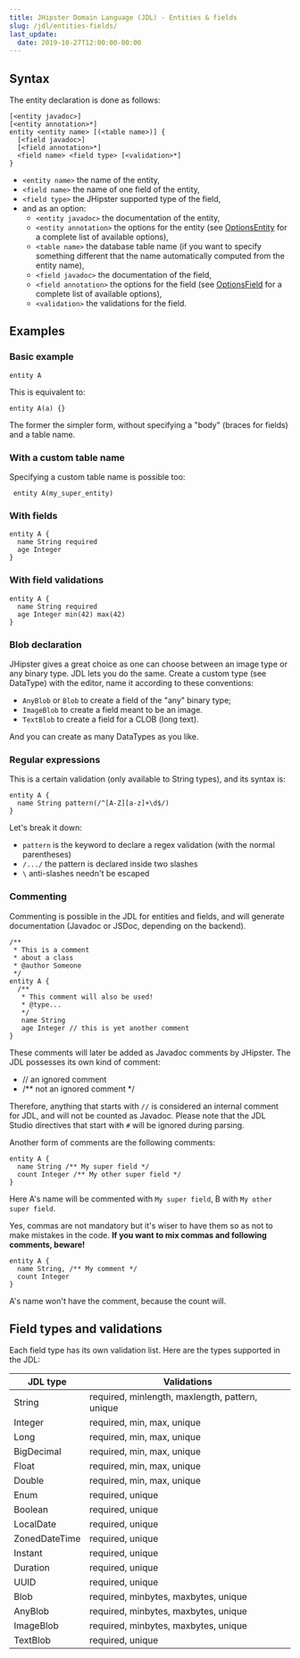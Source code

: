 ```yaml
---
title: JHipster Domain Language (JDL) - Entities & fields
slug: /jdl/entities-fields/
last_update:
  date: 2019-10-27T12:00:00-00:00
---
```


## Syntax

The entity declaration is done as follows:

```jdl
[<entity javadoc>]
[<entity annotation>*]
entity <entity name> [(<table name>)] {
  [<field javadoc>]
  [<field annotation>*]
  <field name> <field type> [<validation>*]
}
```

- `<entity name>` the name of the entity,
- `<field name>` the name of one field of the entity,
- `<field type>` the JHipster supported type of the field,
- and as an option:
  - `<entity javadoc>` the documentation of the entity,
  - `<entity annotation>` the options for the entity (see [OptionsEntity][] for a complete list of available options),
  - `<table name>` the database table name (if you want to specify something different that the name automatically computed from the entity name),
  - `<field javadoc>` the documentation of the field,
  - `<field annotation>` the options for the field (see [OptionsField][] for a complete list of available options),
  - `<validation>` the validations for the field.


## Examples

### Basic example

```jdl
entity A
```

This is equivalent to:

```jdl
entity A(a) {}
```

The former the simpler form, without specifying a "body" (braces for fields) and a table name.

### With a custom table name

Specifying a custom table name is possible too:

```jdl
 entity A(my_super_entity)
```

### With fields

```jdl
entity A {
  name String required
  age Integer
}
```

### With field validations

```jdl
entity A {
  name String required
  age Integer min(42) max(42)
}
```

### Blob declaration

JHipster gives a great choice as one can choose between an image type or any binary type. JDL lets you do the same.
Create a custom type (see DataType) with the editor, name it according to these conventions:
  - `AnyBlob` or `Blob` to create a field of the "any" binary type;
  - `ImageBlob` to create a field meant to be an image.
  - `TextBlob` to create a field for a CLOB (long text).

And you can create as many DataTypes as you like.

### Regular expressions

This is a certain validation (only available to String types), and its syntax is:

```jdl
entity A {
  name String pattern(/^[A-Z][a-z]+\d$/)
}
```

Let's break it down:

- `pattern` is the keyword to declare a regex validation (with the normal parentheses)
- `/.../` the pattern is declared inside two slashes
- `\` anti-slashes needn't be escaped

### Commenting

Commenting is possible in the JDL for entities and fields, and will generate documentation (Javadoc or JSDoc, depending
on the backend).

```jdl
/**
 * This is a comment
 * about a class
 * @author Someone
 */
entity A {
  /**
   * This comment will also be used!
   * @type...
   */
   name String
   age Integer // this is yet another comment
}
```

These comments will later be added as Javadoc comments by JHipster. The JDL possesses its own kind of comment:
  - // an ignored comment
  - /** not an ignored comment */

Therefore, anything that starts with `//` is considered an internal comment for JDL, and will not be counted as Javadoc.
Please note that the JDL Studio directives that start with `#` will be ignored during parsing.

Another form of comments are the following comments:

```jdl
entity A {
  name String /** My super field */
  count Integer /** My other super field */
}
```

Here A's name will be commented with `My super field`, B with `My other super field`.

Yes, commas are not mandatory but it's wiser to have them so as not to make mistakes in the code.
**If you want to mix commas and following comments, beware!**

```jdl
entity A {
  name String, /** My comment */
  count Integer
}
```
A's name won't have the comment, because the count will.


## Field types and validations

Each field type has its own validation list. Here are the types supported in the JDL:

|JDL type      |Validations                                    |
|--------------|-----------------------------------------------|
|String        |required, minlength, maxlength, pattern, unique|
|Integer       |required, min, max, unique                     |
|Long          |required, min, max, unique                     |
|BigDecimal    |required, min, max, unique                     |
|Float         |required, min, max, unique                     |
|Double        |required, min, max, unique                     |
|Enum          |required, unique                               |
|Boolean       |required, unique                               |
|LocalDate     |required, unique                               |
|ZonedDateTime |required, unique                               |
|Instant       |required, unique                               |
|Duration      |required, unique                               |
|UUID          |required, unique                               |
|Blob          |required, minbytes, maxbytes, unique           |
|AnyBlob       |required, minbytes, maxbytes, unique           |
|ImageBlob     |required, minbytes, maxbytes, unique           |
|TextBlob      |required, unique                               |


[OptionsEntity]: /jdl/options/#entity-options "Options"
[OptionsField]: /jdl/options/#field-options "Options"
